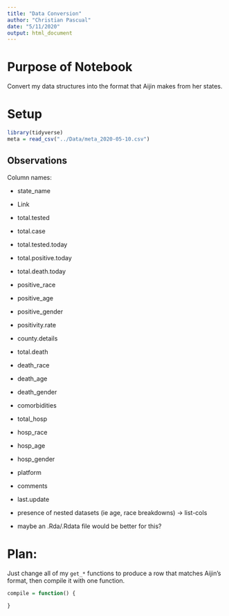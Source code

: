 ```yaml
---
title: "Data Conversion"
author: "Christian Pascual"
date: "5/11/2020"
output: html_document
---
```


# Purpose of Notebook

Convert my data structures into the format that Aijin makes from her states.

# Setup

```r
library(tidyverse)
meta = read_csv("../Data/meta_2020-05-10.csv")
```

## Observations

Column names:

- state_name	
- Link	
- total.tested	
- total.case	
- total.tested.today	
- total.positive.today	
- total.death.today	
- positive_race	
- positive_age	
- positive_gender	
- positivity.rate	
- county.details	
- total.death	
- death_race	
- death_age	
- death_gender	
- comorbidities	
- total_hosp	
- hosp_race	
- hosp_age	
- hosp_gender	
- platform	
- comments	
- last.update

- presence of nested datasets (ie age, race breakdowns) -> list-cols
- maybe an .Rda/.Rdata file would be better for this?

# Plan:

Just change all of my `get_*` functions to produce a row that matches Aijin's format, then compile it with one function.

```r
compile = function() {
  
}
```
